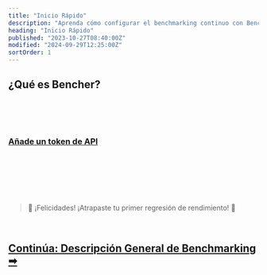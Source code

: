```yaml
---
title: "Inicio Rápido"
description: "Aprenda cómo configurar el benchmarking continuo con Bencher Cloud"
heading: "Inicio Rápido"
published: "2023-10-27T08:40:00Z"
modified: "2024-09-29T12:25:00Z"
sortOrder: 1
---
```



## ¿Qué es Bencher?

<BencherIntro />

<br />

<QSInstallCli />

<br />

<QSBencherCloud />

<br />

<QSApiToken>
    <h3><a id="add-api-token" href="/console/users/tokens/add?back=L2VzL2RvY3MvdHV0b3JpYWwvcXVpY2stc3RhcnQvI2FkZC1hcGktdG9rZW4=">Añade un token de API</a></h3>
</QSApiToken>

<br />

<QSCreateProject />

<br />

<QSRunReport />

<br />

<QSGenerateAlert />

<br />
<br />

> 🐰 ¡Felicidades! ¡Atrapaste tu primer regresión de rendimiento! 🎉

<br />

<h2><a href="/es/docs/explanation/benchmarking/">Continúa: Descripción General de Benchmarking ➡</a></h2>